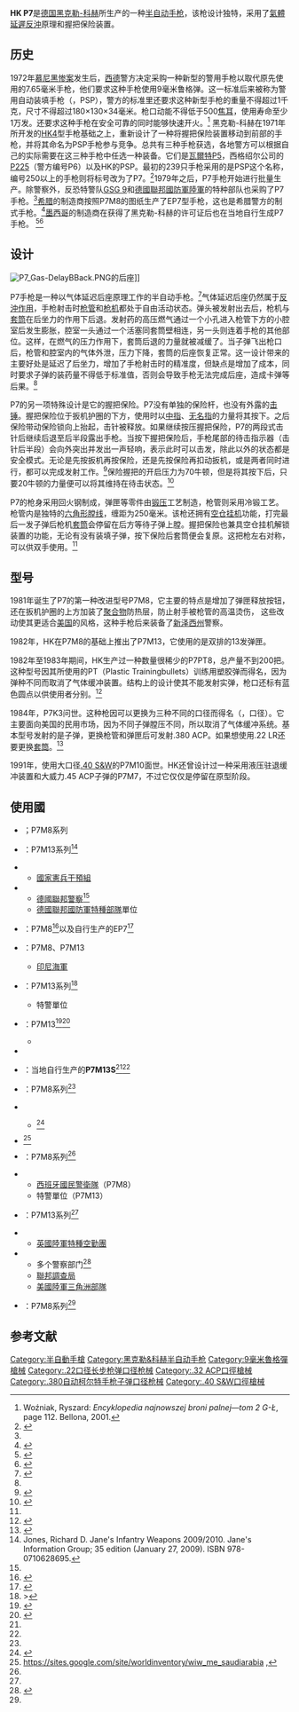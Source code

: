 {{noteTA
|G1=軍事
|G2=長度單位
|G3=Firearms
}}
{{Infobox Weapon
|name=P7
|image=File:HK P7 M13 (20965360961).jpg
|image_size=300px
|caption=
|origin={{flag|Federal Republic of Germany}}
|type=[[半自动手枪|半自动手枪]]
<!-- Type selection -->
|is_ranged=yes
<!-- Service history -->
|service=
|used_by=参见用户段落
|wars=
<!-- Production history -->
|designer=赫尔穆特（Helmut Weldle）
|design_date=1976年
|manufacturer=[[黑克勒-科赫|黑克勒-科赫]]
|unit_cost=
|production_date=1979—2008年
|number=
|variants=PSP，P7M8，P7M10，P7M13，P7PT8，P7K3
<!-- General specifications -->
|spec_label=
|weight=PSP：785克<br/>P7M8：780克<br/>P7M13：850克<br/>P7K3：775克（.22 LR）／760克（.32 ACP）／750克（.380 ACP）<br/>P7M10：1,250克<br/>P7PT8：720克
|length=PSP：{{convert|166|mm|in}}<br/>P7M8，P7PT8：{{convert|171|mm|in|abbr=on}}<br/>P7M13，P7M10：{{convert|175|mm|in|abbr=on|1}}<br/>P7K3：{{convert|160|mm|in|abbr=on|1}}
|part_length=PSP，P7M8，P7M13，P7M10，P7PT8：{{convert|105|mm|in|abbr=on|1}}<br/>P7K3：{{convert|96.5|mm|in|abbr=on}}
|width=PSP，P7M8：{{convert|29|mm|in|abbr=on}}<br/>P7M13，P7M10：{{convert|33|mm|in|abbr=on}}
|height=PSP：{{convert|127|mm|in|abbr=on}}<br/>P7M8：{{convert|129|mm|in|abbr=on}}<br/>P7M13：{{convert|135|mm|in|abbr=on}}<br/>P7M10：{{convert|145|mm|in|abbr=on}}
<!-- Ranged weapon specifications -->
|cartridge=PSP，P7M8，P7M13：[[9毫米鲁格弹|9毫米鲁格弹]]<br/>P7K3：[[.22_LR|.22 LR]]，{{Link-en|.32 ACP|.32 ACP}}，{{Link-en|.380 ACP|.380 ACP}}<br/>P7M10：[[.40_S&W|.40 S&W]]<br/>P7PT8：9×19毫米PT
|action=PSP，P7M8，P7M13，P7M10：[[反沖作用_(槍械)#氣體延遲反沖|氣體延遲反沖]]<br/>P7K3，P7PT8：[[反沖作用_(槍械)#簡單式反沖作用|簡單式反沖作用]]
|rate=
|velocity=PSP，P7M8：P7M13：{{convert|351|m:s|ft:s|lk=on|sp=us|abbr=on}}<br/>P7K3：{{convert|275|m:s|ft:s|abbr=on|1}}（.22 LR）／{{convert|330|m:s|ft:s|abbr=on|1}}（.32 ACP）／{{convert|305|m:s|ft:s|abbr=on|1}}（.380 ACP）<br/>P7M10：{{convert|300|m:s|ft:s|abbr=on|1}}至{{convert|345|m:s|ft:s|abbr=on|1}}<br/>P7PT8：约{{convert|410|m:s|ft:s|abbr=on|1}}
|mode= 半自動
|range=
|max_range=
|feed=PSP，P7M8，P7K3，P7PT8：8发弹匣<br/>P7M13：13发弹匣<br/>P7M10：10发弹匣
|sights=机械式瞄准具，片状准星，缺口式照门<br/>准线长度{{convert|148|mm|in|abbr=on|1}}
}}
'''HK P7'''是[[德国|德国]][[黑克勒-科赫|黑克勒-科赫]]所生产的一种[[半自动手枪|半自动手枪]]，该枪设计独特，采用了[[反沖作用_(槍械)#氣體延遲反沖|氣體延遲反沖]]原理和握把保险装置。

==历史==
1972年[[慕尼黑惨案|慕尼黑惨案]]发生后，[[西德|西德]]警方决定采购一种新型的警用手枪以取代原先使用的7.65毫米手枪，他们要求这种手枪使用9毫米鲁格弹。这一标准后来被称为警用自动装填手枪（{{lang-de|Polizei Selbstlade Pistole}}，PSP），警方的标准里还要求这种新型手枪的重量不得超过1千克，尺寸不得超过180×130×34毫米。枪口动能不得低于500[[焦耳|焦耳]]，使用寿命至少1万发。还要求这种手枪在安全可靠的同时能够快速开火。<ref name="Woźniak">Woźniak, Ryszard: ''Encyklopedia najnowszej broni palnej—tom 2 G-Ł'', page 112. Bellona, 2001.</ref>
黑克勒-科赫在1971年所开发的[[HK_HK4手槍|HK4]]型手枪基础之上，重新设计了一种将握把保险装置移动到前部的手枪，并将其命名为PSP手枪参与竞争。总共有三种手枪获选，各地警方可以根据自己的实际需要在这三种手枪中任选一种装备。它们是[[瓦爾特P5手槍|瓦爾特P5]]，西格绍尔公司的[[SIG_P225手槍|P225]]（警方编号P6）以及HK的PSP。最初的239只手枪采用的是PSP这个名称，编号250以上的手枪则将标号改为了P7。<ref name=gw>{{Cite web |url=http://pewpewpew.work/german/hk/p7/P7.htm |title=槍炮世界—P7系列半自动手枪 |accessdate=2020-06-19 |archive-date=2011-08-09 |archive-url=https://web.archive.org/web/20110809035941/http://firearmsworld.net/german/hk/p7/P7.htm |dead-url=no }}</ref>1979年之后，P7手枪开始进行批量生产。除警察外，反恐特警队[[德國聯邦警察第九國境守備隊|GSG 9]]和[[德國聯邦國防軍陸軍|德國聯邦國防軍陸軍]]的特种部队也采购了P7手枪。<ref name="Woźniak"/>[[希腊|希腊]]的制造商按照P7M8的图纸生产了EP7型手枪，这也是希腊警方的制式手枪。<ref>{{Cite web |url=http://world.guns.ru/handguns/hg/de/hk-p7-e.html |title=Heckler - Koch PSP P7 P7M8 P7M13 P7M10 pistols |accessdate=2010-12-01 |archive-date=2010-12-08 |archive-url=https://web.archive.org/web/20101208032555/http://world.guns.ru/handguns/hg/de/hk-p7-e.html |dead-url=no }}</ref>[[墨西哥|墨西哥]]的制造商在获得了黑克勒-科赫的许可证后也在当地自行生成P7手枪。 <ref name="HKPRO">{{cite web|url=http://www.hkpro.com/index.php?option=com_content&view=article&id=64:p7m13&catid=6:the-pistols&Itemid=5|title=The P7M13|accessdate=2009-06-26|author=HKPRO|publisher=HKPRO|archive-date=2015-05-31|archive-url=https://web.archive.org/web/20150531094842/http://www.hkpro.com/index.php?option=com_content&view=article&id=64:p7m13&catid=6:the-pistols&Itemid=5|dead-url=no}}</ref><ref name="Mexico">{{cite web|url=http://worldinventory.googlepages.com/wiw_sa_mexico|title=World Infantry Weapons: Mexico|accessdate=2009-05-22|archive-date=2009-08-14|archive-url=https://web.archive.org/web/20090814214451/http://worldinventory.googlepages.com/wiw_sa_mexico|dead-url=no}}</ref>

==设计==
[[File:P7_Gas-DelayBBack.PNG|thumb]]的后座]]

P7手枪是一种以气体延迟后座原理工作的半自动手枪。<ref>{{cite book |title=Pistols of the World |author=Ian V. Hogg |coauthors=John Walter |edition=4th |year=2004 |publisher=Krause Publications |location=Iola, Wis. |isbn=0873494601 |oclc=56714520 |page=45 |url= |accessdate=}}</ref>气体延迟后座仍然属于[[反沖作用|反沖作用]]，手枪射击时[[枪管|枪管]]和[[枪机|枪机]]都处于自由活动状态。弹头被发射出去后，枪机与[[手槍套筒|套筒]]在后坐力的作用下后退。发射药的高压燃气通过一个小孔进入枪管下方的小腔室后发生膨胀，腔室一头通过一个活塞同套筒壁相连，另一头则连着手枪的其他部位。这样，在燃气的压力作用下，套筒后退的力量就被减缓了。当子弹飞出枪口后，枪管和腔室内的气体外泄，压力下降，套筒的后座恢复正常。这一设计带来的主要好处是延迟了后坐力，增加了手枪射击时的精准度，但缺点是增加了成本，同时要求子弹的装药量不得低于标准值，否则会导致手枪无法完成后座，造成卡弹等后果。<ref name=gw/>

P7的另一项特殊设计是它的握把保险。P7没有单独的保险杆，也没有外露的[[击锤|击锤]]。握把保险位于扳机护圈的下方，使用时以[[中指|中指]]、[[无名指|无名指]]的力量将其按下。之后保险带动保险锁向上抬起，击针被释放。如果继续按压握把保险，P7的两段式击针后继续后退至后半段露出手枪。当按下握把保险后，手枪尾部的待击指示器（击针后半段）会向外突出并发出一声轻响，表示此时可以击发，除此以外的状态都是安全模式。无论是先按扳机再按保险，还是先按保险再扣动扳机，或是两者同时进行，都可以完成发射工作。<ref>{{Cite web |url=http://hkp7.com/PDF/p7-manual.pdf |title=(英文版)操作手册 |accessdate=2010-12-01 |archive-date=2008-07-24 |archive-url=https://web.archive.org/web/20080724174919/http://www.hkp7.com/PDF/p7-manual.pdf |dead-url=no }}</ref>保险握把的开启压力为70牛顿，但是将其按下后，只要20牛顿的力量便可以将其维持在待击状态。<ref name="FAQ">{{cite web|url=http://www.gunfaqs.org/P7FAQ/|title=Unofficial HK P7 FAQ|accessdate=2009-05-23|archive-date=2004-03-13|archive-url=https://web.archive.org/web/20040313042230/http://www.gunfaqs.org/P7FAQ/|dead-url=yes}}</ref>

P7的枪身采用回火钢制成，弹匣等零件由[[锻压|锻压]]工艺制造，枪管则采用冷锻工艺。枪管内是独特的[[六角形|六角形]][[膛线|膛线]]，缠距为250毫米。该枪还拥有[[空仓挂机|空仓挂机]]功能，打完最后一发子弹后枪机[[手槍套筒|套筒]]会停留在后方等待子弹上膛。握把保险也兼具空仓挂机解锁装置的功能，无论有没有装填子弹，按下保险后套筒便会复原。这把枪左右对称，可以供双手使用。<ref name="Woźniak"/>

==型号==
1981年诞生了P7的第一种改进型号P7M8，它主要的特点是增加了弹匣释放按钮，还在扳机护圈的上方加装了[[聚合物|聚合物]]防热层，防止射手被枪管的高温烫伤， 这些改动使其更适合[[美国|美国]]的风格，这种手枪后来装备了[[新泽西州|新泽西州]]警察。

1982年，HK在P7M8的基础上推出了P7M13，它使用的是双排的13发弹匣。

1982年至1983年期间，HK生产过一种数量很稀少的P7PT8，总产量不到200把。这种型号因其所使用的PT（Plastic Trainingbullets）训练用塑胶弹而得名，因为弹种不同而取消了气体缓冲装置。结构上的设计使其不能发射实弹，枪口还标有蓝色圆点以供使用者分别。<ref>{{Cite web |url=http://firearmsworld.net/german/hk/p7/P7PT8.htm |title=P7PT8 |accessdate=2017-10-31 |archive-date=2011-10-05 |archive-url=https://web.archive.org/web/20111005010036/http://firearmsworld.net/german/hk/p7/P7PT8.htm |dead-url=no }}</ref>

1984年，P7K3问世。这种枪因可以更换为三种不同的口径而得名（{{lang-de|'''K'''alibers '''3'''}}，口径）。它主要面向美国的民用市场，因为不同子弹膛压不同，所以取消了气体缓冲系统。基本型号发射的是{{Link-en|.380 ACP|.380 ACP}}子弹，更换枪管和弹匣后可发射.380 ACP。如果想使用.22 LR还要更换[[手槍套筒|套筒]]。<ref>{{Cite web |url=http://hkp7.com/p7k3.htm |title=Heckler & Koch P7K3 |accessdate=2010-12-02 |archive-date=2015-06-23 |archive-url=https://web.archive.org/web/20150623015106/http://hkp7.com/p7k3.htm |dead-url=no }}</ref>

1991年，使用大口径[[.40_S&W|.40 S&W]]的P7M10面世。HK还曾设计过一种采用液压驻退缓冲装置和大威力.45 ACP子弹的P7M7，不过它仅仅是停留在原型阶段。

==使用國==
*{{flag|Bangladesh}}；P7M8系列
*{{flag|Democratic Republic of Congo}}：P7M13系列<ref name="jones2009">Jones, Richard D. Jane's Infantry Weapons 2009/2010. Jane's Information Group; 35 edition (January 27, 2009). ISBN 978-0710628695.</ref>
*{{flag|France}}
** [[國家憲兵干預組|國家憲兵干預組]]
*{{flag|Germany}}
** [[德國聯邦警察|德國聯邦警察]]<ref name="MF"/>
** [[德國聯邦國防軍|德國聯邦國防軍]][[特種部隊|特種部隊]]單位
*{{flag|Greece}}：P7M8<ref name="MF">{{cite web|url=http://world.guns.ru/handguns/hg52-e.htm|title=Modern Firearms' Heckler - Koch PSP P7 P7M8 P7M13 P7M10 pistols (Germany)|accessdate=2009-05-22|deadurl=yes|archiveurl=https://web.archive.org/web/20090301101002/http://world.guns.ru/handguns/hg52-e.htm|archivedate=2009-03-01}}</ref>以及自行生产的EP7<ref>{{cite web |url=http://www.eas.gr/uploads/e67c02fc396fcf49.pdf |title=Elliniki Viomichania Oplon USP pistol brochure |accessdate=2009-05-22 |publisher=Hellenic Arms Industry |deadurl=yes |archiveurl=https://web.archive.org/web/20110718131517/http://www.eas.gr/uploads/e67c02fc396fcf49.pdf |archivedate=2011-07-18 }}</ref>
*{{flag|Indonesia}}：P7M8、P7M13
** [[印尼海軍|印尼海軍]]{{tsl|en|Denjaka|死亡之海分隊}}
*{{flag|ROK}}：P7M13系列<ref name="KNPA">>{{cite web |url=http://www.hendonpub.com/resources/articlearchive/details.aspx?ID=1022 |title=SWAT Round-Up International 2006: Team Insights |year=January 2007 |publisher=Hendon Publishing Company |accessdate=2010-09-13 |deadurl=yes |archiveurl=https://web.archive.org/web/20110711162931/http://www.hendonpub.com/resources/articlearchive/details.aspx?ID=1022 |archivedate=2011-07-11 }}</ref>
** 特警單位
*{{flag|Luxembourg}}：P7M13<ref>{{cite web |url=http://www.usp.lu/armement-pistolets-fr.php |title=Unofficial Pistols Page, Equipment |accessdate=2009-10-06 |publisher=http://USP.lu - Unofficial Website of Unité Spéciale, Officially Endorsed |deadurl=yes |archiveurl=https://web.archive.org/web/20110722161231/http://www.usp.lu/armement-pistolets-fr.php |archivedate=2011-07-22 }}</ref><ref>{{cite web |url=http://www.usp.lu/media/raids.pdf |title=L'Unite d'Intervention de la Police Luxembourgeoise |year=March 2006 |language=fr |publisher=RAIDS Magazine |accessdate=2009-09-23 |deadurl=yes |archiveurl=https://web.archive.org/web/20110722160041/http://www.usp.lu/media/raids.pdf |archivedate=2011-07-22 }}</ref>
** {{tsl|en|Grand Ducal Police|大公國警察}}{{tsl|en|Unite d'Intervention de la Police|警察特別單位}}
*{{flag|Macau}}
*{{flag|Mexico}}：当地自行生产的'''P7M13S'''<ref name="HKPRO"/><ref name="Mexico"/>
*{{flag|Norway}}：P7M8系列<ref name="jones2009"/>
*{{flag|Pakistan}}
** {{tsl|en|Military of Pakistan|巴基斯坦武裝部隊}}<ref>{{Cite web |url=http://www.specwarnet.net/world/pakistan_ssg.htm |title=Pakistan's SSG |accessdate=2010-12-02 |archive-date=2013-05-11 |archive-url=https://web.archive.org/web/20130511034300/http://www.specwarnet.net/world/pakistan_ssg.htm |dead-url=no }}</ref>
*{{flag|Saudi Arabia}}<ref>https://sites.google.com/site/worldinventory/wiw_me_saudiarabia {{Wayback|url=https://sites.google.com/site/worldinventory/wiw_me_saudiarabia |date=20170306005734 }},</ref>
*{{flag|Singapore}}：P7M8系列<ref name="jones2009"/>
*{{flag|Spain}}
** [[西班牙國民警衛隊|西班牙國民警衛隊]]（P7M8）
** 特警單位（P7M13）
*{{flag|United Arab Emirates}}：P7M13系列<ref name="jones2009"/>
*{{flag|United Kingdom}}
** [[英國陸軍|英國陸軍]][[特種空勤團|特種空勤團]]
*{{flag|United States}}
** 多个警察部门<ref name="P7M8">{{cite web |url=http://www.hkpro.com/p7m8.htm |title=The P7M8 |accessdate=2010-12-02 |deadurl=yes |archiveurl=https://web.archive.org/web/20020205120513/http://hkpro.com/p7m8.htm |archivedate=2002-02-05 }}</ref>
** [[聯邦調查局|聯邦調查局]]
** [[美國陸軍|美國陸軍]][[三角洲部隊|三角洲部隊]]
*{{flag|Uruguay}}：P7M8系列<ref name="jones2009"/>

==参考文献==
<div class="references-small">
<references></references>
</div>

{{HK firearms}}
{{延遲反沖式槍械}}

[[Category:半自動手槍|Category:半自動手槍]]
[[Category:黑克勒&科赫半自动手枪|Category:黑克勒&科赫半自动手枪]]
[[Category:9毫米魯格彈槍械|Category:9毫米魯格彈槍械]]
[[Category:.22口径长步枪弹口径枪械|Category:.22口径长步枪弹口径枪械]]
[[Category:.32_ACP口徑槍械|Category:.32 ACP口徑槍械]]
[[Category:.380自动柯尔特手枪子弹口径枪械|Category:.380自动柯尔特手枪子弹口径枪械]]
[[Category:.40_S&W口徑槍械|Category:.40 S&W口徑槍械]]